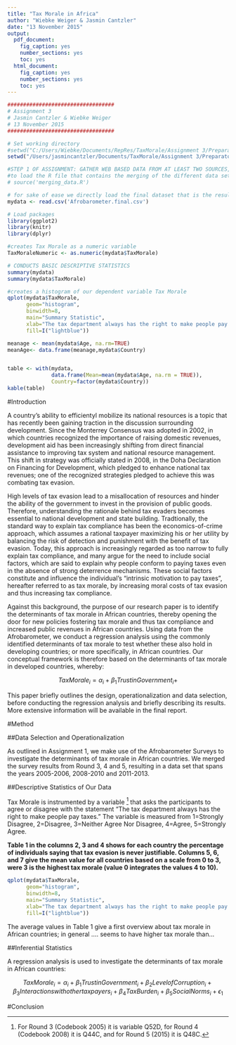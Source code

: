 ```yaml
---
title: "Tax Morale in Africa"
author: "Wiebke Weiger & Jasmin Cantzler"
date: "13 November 2015"
output:
  pdf_document:
    fig_caption: yes
    number_sections: yes
    toc: yes
  html_document:
    fig_caption: yes
    number_sections: yes
    toc: yes
---
```

\pagebreak
```r
##################################
# Assignment 3
# Jasmin Cantzler & Wiebke Weiger
# 13 November 2015
##################################

# Set working directory
#setwd("C:/Users/Wiebke/Documents/RepRes/TaxMorale/Assignment 3/PreparatoryWork")
setwd("/Users/jasmincantzler/Documents/TaxMorale/Assignment 3/PreparatoryWork")

#STEP 1 OF ASSIGNMENT: GATHER WEB BASED DATA FROM AT LEAST TWO SOURCES, MERGE THE DATA SETS 
#to load the R file that contains the merging of the different data sets please
# source('merging_data.R') 

# for sake of ease we directly load the final dataset that is the result of the file above
mydata <- read.csv('Afrobarometer.final.csv')

# Load packages
library(ggplot2)
library(knitr)
library(dplyr)

#creates Tax Morale as a numeric variable
TaxMoraleNumeric <- as.numeric(mydata$TaxMorale)

# CONDUCTS BASIC DESCRIPTIVE STATISTICS 
summary(mydata) 
summary(mydata$TaxMorale)

#creates a histogram of our dependent variable Tax Morale
qplot(mydata$TaxMorale,
      geom="histogram",
      binwidth=8,
      main="Summary Statistic",
      xlab="The tax department always has the right to make people pay taxes.",
      fill=I("lightblue"))

meanage <- mean(mydata$Age, na.rm=TRUE)
meanAge<- data.frame(meanage,mydata$Country)


table <- with(mydata,
              data.frame(Mean=mean(mydata$Age, na.rm = TRUE)),
              Country=factor(mydata$Country))
kable(table)

```

#Introduction

A country's ability to efficientyl mobilize its national resources is a topic that has recently been gaining traction in the discussion surrounding development. Since the Monterrey Consensus was adopted in 2002, in which countries recognized the importance of raising domestic revenues, development aid has been increasingly shifting from direct financial assistance to improving tax system and national resource management. This shift in strategy was officially stated in 2008, in the Doha Declaration on Financing for Development, which pledged to enhance national tax revenues; one of the recognized strategies pledged to achieve this was combating tax evasion.
  
High levels of tax evasion lead to a misallocation of resources and hinder the ability of the government to invest in the provision of public goods. Therefore, understanding the rationale behind tax evaders becomes essential to national development and state building. Tradtionally, the standard way to explain tax compliance has been the economics-of-crime approach, which assumes a rational taxpayer maximizing his or her utility by balancing the risk of detection and punishment with the benefit of tax evasion. Today, this approach is increasingly regarded as too narrow to fully explain tax compliance, and many argue for the need to include social factors, which are said to explain why people conform to paying taxes even in the absence of strong deterrence mechanisms. These social factors constitute and influence the individual's "intrinsic motivation to pay taxes", hereafter referred to as tax morale, by increasing moral costs of tax evasion and thus increasing tax compliance.

Against this background, the purpose of our research paper is to identify the determinants of tax morale in African countries, thereby opening the door for new policies fostering tax morale and thus tax compliance and increased public revenues in African countries. Using data from the Afrobarometer, we conduct a regression analysis using the commonly identified determinants of tax morale to test whether these also hold in developing countries; or more specifically, in African countries. Our conceptual framework is therefore based on the determinants of tax morale in developed countries, whereby:

$$Tax Morale_i = \alpha_i + \beta_1 Trust in Government_i + $$

This paper briefly outlines the design, operationalization and data selection, before conducting the regression analysis and briefly describing its results. More extensive information will be available in the final report. 

#Method

##Data Selection and Operationalization

As outlined in Assignment 1, we make use of the Afrobarometer Surveys to investigate the determinants of tax morale in African countries. We merged the survey results from Round 3, 4 and 5, resulting in a data set that spans the years 2005-2006, 2008-2010 and 2011-2013.

##Descriptive Statistics of Our Data

Tax Morale is instrumented by a variable [^1] that asks the participants to agree or disagree with the statement "The tax department always has the right to make people pay taxes." The variable is measured from 1=Strongly Disagree, 2=Disagree, 3=Neither Agree Nor Disagree, 4=Agree, 5=Strongly Agree. 


**Table 1 in the columns 2, 3 and 4 shows for each country the percentage of individuals saying that tax evasion is never justifiable. Columns 5, 6, and 7 give the mean value for all countries based on a scale from 0 to 3, were 3 is the highest tax morale (value 0 integrates the values 4 to 10).**

```r
qplot(mydata$TaxMorale,
      geom="histogram",
      binwidth=8,
      main="Summary Statistic",
      xlab="The tax department always has the right to make people pay taxes.",
      fill=I("lightblue"))
```

The average values in Table 1 give a first overview about tax morale in African countries; in general .... seems to have higher tax morale than...

##Inferential Statistics

A regression analysis is used to investigate the determinants of tax morale in African countries:

$$Tax Morale_i = \alpha_i + \beta_1 Trust in Government_i + \beta_2 Level of Corruption_i + \beta_3 Interactions with other taxpayers_i + \beta_4 Tax Burden_i +  \beta_5 Social Norms_i + \epsilon_1$$

#Conclusion






[^1]: For Round 3 (Codebook 2005) it is variable Q52D, for Round 4 (Codebook 2008) it is Q44C, and for Round 5 (2015) it is Q48C.